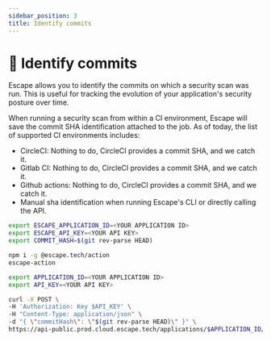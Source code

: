 ```yaml
---
sidebar_position: 3
title: Identify commits
---
```


# 🌳 Identify commits

Escape allows you to identify the commits on which a security scan was run. This is useful for tracking the evolution of your application's security posture over time.

When running a security scan from within a CI environment, Escape will save the commit SHA identification attached to the job. As of today, the list of supported CI environments includes:

- CircleCI: Nothing to do, CircleCI provides a commit SHA, and we catch it.
- Gitlab CI: Nothing to do, CircleCI provides a commit SHA, and we catch it.
- Github actions: Nothing to do, CircleCI provides a commit SHA, and we catch it.
- Manual sha identification when running Escape's CLI or directly calling the API.

<Tabs>
  <TabItem value="cli" label="CLI">

```bash
export ESCAPE_APPLICATION_ID=<YOUR APPLICATION ID>
export ESCAPE_API_KEY=<YOUR API KEY>
export COMMIT_HASH=$(git rev-parse HEAD)

npm i -g @escape.tech/action
escape-action
```

  </TabItem>
  <TabItem value="api" label="API">

```bash
export APPLICATION_ID=<YOUR APPLICATION ID>
export API_KEY=<YOUR API KEY>

curl -X POST \
-H 'Authorization: Key $API_KEY' \
-H "Content-Type: application/json" \
-d "{ \"commitHash\": \"$(git rev-parse HEAD)\" }" \
https://api-public.prod.cloud.escape.tech/applications/$APPLICATION_ID/start-scan
```

  </TabItem>
</Tabs>



